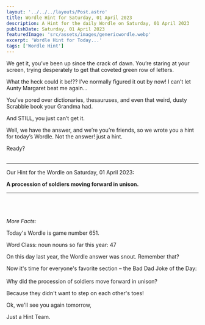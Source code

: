 ```yaml
---
layout: '../../../layouts/Post.astro'
title: Wordle Hint for Saturday, 01 April 2023
description: A Hint for the daily Wordle on Saturday, 01 April 2023
publishDate: Saturday, 01 April 2023
featuredImage: 'src/assets/images/genericwordle.webp'
excerpt: 'Wordle Hint for Today...'
tags: ['Wordle Hint']
---
```


We get it, you’ve been up since the crack of dawn. You’re staring at your screen, trying desperately to get that coveted green row of letters. 

What the heck could it be!??
I’ve normally figured it out by now!
I can’t let Aunty Margaret beat me again… 

You’ve pored over dictionaries, thesauruses, and even that weird, dusty Scrabble book your Grandma had.

And STILL, you just can’t get it. 

Well, we have the answer, and we’re you’re friends, so we wrote you a hint for today’s Wordle.
Not the answer! just a hint. 

Ready?<br /><br />

----

Our Hint for the Wordle on Saturday, 01 April 2023:

**A procession of soldiers moving forward in unison.** 


----

<br /><br /><br />*More Facts:*

Today's Wordle is game number 651.

Word Class: noun nouns so far this year: 47 

On this day last year, the Wordle answer was snout. Remember that? 

Now it's time for everyone's favorite section – the Bad Dad Joke of the Day:<br /><br />Why did the procession of soldiers move forward in unison?

Because they didn't want to step on each other's toes! 

Ok, we'll see you again tomorrow, 

Just a Hint Team.